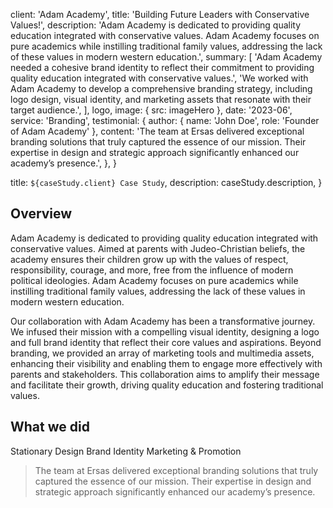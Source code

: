 
  client: 'Adam Academy',
  title: 'Building Future Leaders with Conservative Values!',
  description:
    'Adam Academy is dedicated to providing quality education integrated with conservative values. Adam Academy focuses on pure academics while instilling traditional family values, addressing the lack of these values in modern western education.',
  summary: [
    'Adam Academy needed a cohesive brand identity to reflect their commitment to providing quality education integrated with conservative values.',
    'We worked with Adam Academy to develop a comprehensive branding strategy, including logo design, visual identity, and marketing assets that resonate with their target audience.',
  ],
  logo,
  image: { src: imageHero },
  date: '2023-06',
  service: 'Branding',
  testimonial: {
    author: { name: 'John Doe', role: 'Founder of Adam Academy' },
    content:
      'The team at Ersas delivered exceptional branding solutions that truly captured the essence of our mission. Their expertise in design and strategic approach significantly enhanced our academy’s presence.',
  },
}

  title: `${caseStudy.client} Case Study`,
  description: caseStudy.description,
}

## Overview

Adam Academy is dedicated to providing quality education integrated with conservative values. Aimed at parents with Judeo-Christian beliefs, the academy ensures their children grow up with the values of respect, responsibility, courage, and more, free from the influence of modern political ideologies. Adam Academy focuses on pure academics while instilling traditional family values, addressing the lack of these values in modern western education.

Our collaboration with Adam Academy has been a transformative journey. We infused their mission with a compelling visual identity, designing a logo and full brand identity that reflect their core values and aspirations. Beyond branding, we provided an array of marketing tools and multimedia assets, enhancing their visibility and enabling them to engage more effectively with parents and stakeholders. This collaboration aims to amplify their message and facilitate their growth, driving quality education and fostering traditional values.

## What we did

<TagList>
  <TagListItem>Stationary Design</TagListItem>
  <TagListItem>Brand Identity</TagListItem>
  <TagListItem>Marketing & Promotion</TagListItem>
</TagList>

<Blockquote
  author={{ name: 'John Doe', role: 'Founder of Adam Academy' }}
  image={{ src: imageMark }}
>
  The team at Ersas delivered exceptional branding solutions that truly captured the essence of our mission. Their expertise in design and strategic approach significantly enhanced our academy’s presence.
</Blockquote>

<StatList>
  <StatListItem value="70%" label="Increase in Enrollment Inquiries" />
  <StatListItem value="6x" label="Social Media Engagement" />
  <StatListItem value="4x" label="Parent Satisfaction" />
  <StatListItem value="3x" label="Community Awareness" />
</StatList>